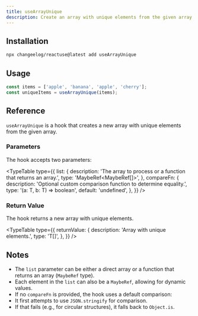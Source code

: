 ```yaml
---
title: useArrayUnique
description: Create an array with unique elements from the given array
---
```


<ArrayUniqueDemo />

## Installation

```bash
npx changeelog/reactuse@latest add useArrayUnique
```

## Usage

```ts
const items = ['apple', 'banana', 'apple', 'cherry'];
const uniqueItems = useArrayUnique(items);
```

## Reference

`useArrayUnique` is a hook that creates a new array with unique elements from the given array.

### Parameters

The hook accepts two parameters:

<TypeTable
  type={{
    list: {
      description: 'The array to process or a function that returns an array.',
      type: 'MaybeRef<MaybeRef[]>',
    },
    compareFn: {
      description: 'Optional custom comparison function to determine equality.',
      type: '(a: T, b: T) => boolean',
      default: 'undefined',
    },
  }}
/>

### Return Value

The hook returns a new array with unique elements.

<TypeTable
  type={{
    returnValue: {
      description: 'Array with unique elements.',
      type: 'T[]',
    },
  }}
/>

## Notes

- The `list` parameter can be either a direct array or a function that returns an array (`MaybeRef` type).
- Each element in the `list` can also be a `MaybeRef`, allowing for dynamic values.
- If no `compareFn` is provided, the hook uses a default comparison:
- It first attempts to use `JSON.stringify` for comparison.
- If that fails (e.g., for circular structures), it falls back to `Object.is`.

